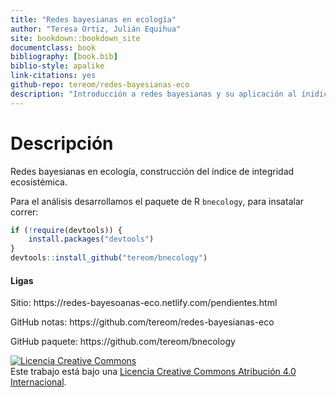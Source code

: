 ```yaml
--- 
title: "Redes bayesianas en ecología"
author: "Teresa Ortiz, Julián Equihua"
site: bookdown::bookdown_site
documentclass: book
bibliography: [book.bib]
biblio-style: apalike
link-citations: yes
github-repo: tereom/redes-bayesianas-eco
description: "Introducción a redes bayesianas y su aplicación al ínidice de integridad."
---
```


# Descripción {-}

Redes bayesianas en ecología, construcción del índice de integridad 
ecosistémica.

Para el análisis desarrollamos el paquete de R `bnecology`, para insatalar 
correr:

```r
if (!require(devtools)) {
    install.packages("devtools")
}
devtools::install_github("tereom/bnecology")
```


#### Ligas {-}

Sitio: https://redes-bayesoanas-eco.netlify.com/pendientes.html

GitHub notas: https://github.com/tereom/redes-bayesianas-eco

GitHub paquete: https://github.com/tereom/bnecology


<a rel="license" href="http://creativecommons.org/licenses/by/4.0/"><img alt="Licencia Creative Commons" style="border-width:0" src="https://i.creativecommons.org/l/by/4.0/88x31.png" /></a><br />Este trabajo está bajo una <a rel="license" href="http://creativecommons.org/licenses/by/4.0/">Licencia Creative Commons Atribución 4.0 Internacional</a>.
